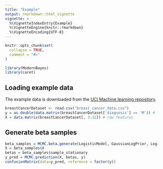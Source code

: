 ```yaml
---
title: "Example"
output: rmarkdown::html_vignette
vignette: >
  %\VignetteIndexEntry{Example}
  %\VignetteEngine{knitr::rmarkdown}
  %\VignetteEncoding{UTF-8}
---
```


```r
knitr::opts_chunk$set(
  collapse = TRUE,
  comment = "#>"
)
```

```r
library(ModernBayes)
library(caret)
```

## Loading example data 
The example data is downloaded from the [UCI Machine learning repository](https://archive.ics.uci.edu/ml/datasets/breast+cancer+wisconsin+(diagnostic)).
```r
breastCancerDataset <- read.csv("breast_cancer_data.csv")
y = as.double(data.matrix(breastCancerDataset['diagnosis'] == 'M')) # labels
X = data.matrix(breastCancerDataset[, 3:32]) # raw features
```

## Generate beta samples
```r
beta_samples = MCMC.beta.generate(LogisticModel, GaussianLogPrior, LogisticLogLik, logPosteriorFunction, X, y)
X = beta_samples$X
betas = beta_samples$sample_stationary
y_pred = MCMC.prediction(X, betas, y)
confusionMatrix(data=y_pred, reference = factor(y))
```


